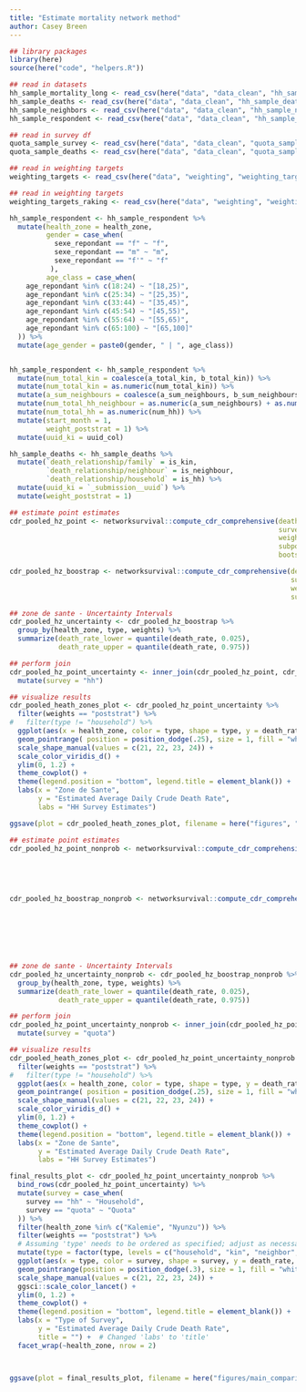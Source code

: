 ```yaml
---
title: "Estimate mortality network method"
author: Casey Breen
---
```


```r
## library packages 
library(here)
source(here("code", "helpers.R"))

## read in datasets
hh_sample_mortality_long <- read_csv(here("data", "data_clean", "hh_sample_mortality_long.csv"))
hh_sample_deaths <- read_csv(here("data", "data_clean", "hh_sample_deaths.csv"))
hh_sample_neighbors <- read_csv(here("data", "data_clean", "hh_sample_neighbors.csv"))
hh_sample_respondent <- read_csv(here("data", "data_clean", "hh_sample_respondent.csv"))

## read in survey df
quota_sample_survey <- read_csv(here("data", "data_clean", "quota_sample_survey.csv")) 
quota_sample_deaths <- read_csv(here("data", "data_clean", "quota_sample_deaths.csv"))

## read in weighting targets 
weighting_targets <- read_csv(here("data", "weighting", "weighting_targets.csv"))

## read in weighting targets 
weighting_targets_raking <- read_csv(here("data", "weighting", "weighting_raking_targets.csv"))

```



```r
hh_sample_respondent <- hh_sample_respondent %>% 
  mutate(health_zone = health_zone,
         gender = case_when(
           sexe_repondant == "f" ~ "f",
           sexe_repondant == "m" ~ "m",
           sexe_repondant == "f'" ~ "f"
          ),
         age_class = case_when(
    age_repondant %in% c(18:24) ~ "[18,25)",
    age_repondant %in% c(25:34) ~ "[25,35)",
    age_repondant %in% c(33:44) ~ "[35,45)",
    age_repondant %in% c(45:54) ~ "[45,55)",
    age_repondant %in% c(55:64) ~ "[55,65)",
    age_repondant %in% c(65:100) ~ "[65,100]"
  )) %>% 
  mutate(age_gender = paste0(gender, " | ", age_class))


hh_sample_respondent <- hh_sample_respondent %>% 
  mutate(num_total_kin = coalesce(a_total_kin, b_total_kin)) %>% 
  mutate(num_total_kin = as.numeric(num_total_kin)) %>% 
  mutate(a_sum_neighbours = coalesce(a_sum_neighbours, b_sum_neighbours)) %>% 
  mutate(num_total_hh_neighbour = as.numeric(a_sum_neighbours) + as.numeric(num_hh)) %>% 
  mutate(num_total_hh = as.numeric(num_hh)) %>% 
  mutate(start_month = 1,
         weight_poststrat = 1) %>% 
  mutate(uuid_ki = uuid_col)

hh_sample_deaths <- hh_sample_deaths %>%  
  mutate(`death_relationship/family` = is_kin,
         `death_relationship/neighbour` = is_neighbour,
         `death_relationship/household` = is_hh) %>% 
  mutate(uuid_ki = `_submission__uuid`) %>% 
  mutate(weight_poststrat = 1)
```

```r
## estimate point estimates 
cdr_pooled_hz_point <- networksurvival::compute_cdr_comprehensive(death_df = hh_sample_deaths,
                                                                  survey_df = hh_sample_respondent,
                                                                  weight_col = "weight_poststrat",
                                                                  subpopulation = "health_zone",
                                                                  bootstrap = NA)

cdr_pooled_hz_boostrap <- networksurvival::compute_cdr_comprehensive(death_df = hh_sample_deaths,
                                                                     survey_df = hh_sample_respondent, 
                                                                     weight_col = "weight_poststrat",
                                                                     subpopulation = "health_zone", bootstrap = 100)

## zone de sante - Uncertainty Intervals
cdr_pooled_hz_uncertainty <- cdr_pooled_hz_boostrap %>% 
  group_by(health_zone, type, weights) %>% 
  summarize(death_rate_lower = quantile(death_rate, 0.025),
            death_rate_upper = quantile(death_rate, 0.975)) 

## perform join 
cdr_pooled_hz_point_uncertainty <- inner_join(cdr_pooled_hz_point, cdr_pooled_hz_uncertainty, by = c("type", "health_zone", "weights")) %>% 
  mutate(survey = "hh")

## visualize results 
cdr_pooled_heath_zones_plot <- cdr_pooled_hz_point_uncertainty %>% 
  filter(weights == "poststrat") %>% 
#   filter(type != "household") %>% 
  ggplot(aes(x = health_zone, color = type, shape = type, y = death_rate, ymin = death_rate_lower, ymax = death_rate_upper)) + 
  geom_pointrange( position = position_dodge(.25), size = 1, fill = "white") +
  scale_shape_manual(values = c(21, 22, 23, 24)) +
  scale_color_viridis_d() +  
  ylim(0, 1.2) + 
  theme_cowplot() + 
  theme(legend.position = "bottom", legend.title = element_blank()) + 
  labs(x = "Zone de Sante",
       y = "Estimated Average Daily Crude Death Rate",
       labs = "HH Survey Estimates")

ggsave(plot = cdr_pooled_heath_zones_plot, filename = here("figures", "cdr_pooled_heath_zones_plot.png"), width = 7, height = 5)
```





```r
## estimate point estimates 
cdr_pooled_hz_point_nonprob <- networksurvival::compute_cdr_comprehensive(death_df = quota_sample_deaths,
                                                                          survey_df = quota_sample_survey,
                                                                          weight_col = "weight_raking",
                                                                          subpopulation = "health_zone",
                                                                          bootstrap = NA)

cdr_pooled_hz_boostrap_nonprob <- networksurvival::compute_cdr_comprehensive(death_df = quota_sample_deaths,
                                                                             survey_df = quota_sample_survey, 
                                                                             weight_col = "weight_raking",
                                                                             weight_targets = weighting_targets_raking,
                                                                             weight_type = "raking", 
                                                                             subpopulation = "health_zone", 
                                                                             bootstrap = 100)

## zone de sante - Uncertainty Intervals
cdr_pooled_hz_uncertainty_nonprob <- cdr_pooled_hz_boostrap_nonprob %>% 
  group_by(health_zone, type, weights) %>% 
  summarize(death_rate_lower = quantile(death_rate, 0.025),
            death_rate_upper = quantile(death_rate, 0.975)) 

## perform join 
cdr_pooled_hz_point_uncertainty_nonprob <- inner_join(cdr_pooled_hz_point_nonprob, cdr_pooled_hz_uncertainty_nonprob, by = c("type", "health_zone", "weights")) %>% 
  mutate(survey = "quota")

## visualize results 
cdr_pooled_heath_zones_plot <- cdr_pooled_hz_point_uncertainty_nonprob %>% 
  filter(weights == "poststrat") %>% 
#   filter(type != "household") %>% 
  ggplot(aes(x = health_zone, color = type, shape = type, y = death_rate, ymin = death_rate_lower, ymax = death_rate_upper)) + 
  geom_pointrange( position = position_dodge(.25), size = 1, fill = "white") +
  scale_shape_manual(values = c(21, 22, 23, 24)) +
  scale_color_viridis_d() +  
  ylim(0, 1.2) + 
  theme_cowplot() + 
  theme(legend.position = "bottom", legend.title = element_blank()) + 
  labs(x = "Zone de Sante",
       y = "Estimated Average Daily Crude Death Rate",
       labs = "HH Survey Estimates") 
```


```r
final_results_plot <- cdr_pooled_hz_point_uncertainty_nonprob %>%
  bind_rows(cdr_pooled_hz_point_uncertainty) %>%
  mutate(survey = case_when(
    survey == "hh" ~ "Household",
    survey == "quota" ~ "Quota"
  )) %>%
  filter(health_zone %in% c("Kalemie", "Nyunzu")) %>%
  filter(weights == "poststrat") %>%
  # Assuming 'type' needs to be ordered as specified; adjust as necessary
  mutate(type = factor(type, levels = c("household", "kin", "neighbor", "blended"))) %>%
  ggplot(aes(x = type, color = survey, shape = survey, y = death_rate, ymin = death_rate_lower, ymax = death_rate_upper)) +
  geom_pointrange(position = position_dodge(.3), size = 1, fill = "white") +
  scale_shape_manual(values = c(21, 22, 23, 24)) +
  ggsci::scale_color_lancet() +
  ylim(0, 1.2) +
  theme_cowplot() +
  theme(legend.position = "bottom", legend.title = element_blank()) +
  labs(x = "Type of Survey",
       y = "Estimated Average Daily Crude Death Rate",
       title = "") +  # Changed 'labs' to 'title'
  facet_wrap(~health_zone, nrow = 2)



ggsave(plot = final_results_plot, filename = here("figures/main_comparison_plot.png"), height = 8, width = 6)
```


